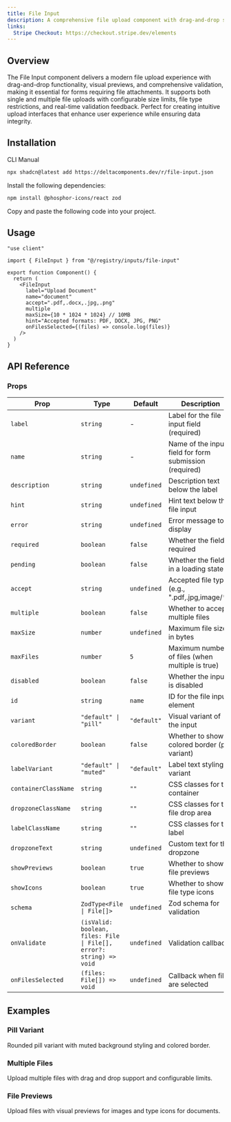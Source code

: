 ```yaml
---
title: File Input
description: A comprehensive file upload component with drag-and-drop support, preview functionality, validation, and multiple file handling built with Zod integration.
links:
  Stripe Checkout: https://checkout.stripe.dev/elements
---
```


<ComponentPreview name="file-input-demo" />

## Overview

The File Input component delivers a modern file upload experience with drag-and-drop functionality, visual previews, and comprehensive validation, making it essential for forms requiring file attachments. It supports both single and multiple file uploads with configurable size limits, file type restrictions, and real-time validation feedback. Perfect for creating intuitive upload interfaces that enhance user experience while ensuring data integrity.

## Installation

<Tabs defaultValue="cli">

<TabsList>
  <TabsTrigger value="cli">CLI</TabsTrigger>
  <TabsTrigger value="manual">Manual</TabsTrigger>
</TabsList>

<TabsContent value="cli">

```bash
npx shadcn@latest add https://deltacomponents.dev/r/file-input.json
```

</TabsContent>

<TabsContent value="manual">

<Steps>

<Step>Install the following dependencies:</Step>

```bash
npm install @phosphor-icons/react zod
```

<Step>Copy and paste the following code into your project.</Step>

<ComponentSource name="file-input" />

</Steps>

</TabsContent>

</Tabs>

## Usage

```tsx
"use client"

import { FileInput } from "@/registry/inputs/file-input"

export function Component() {
  return (
    <FileInput
      label="Upload Document"
      name="document"
      accept=".pdf,.docx,.jpg,.png"
      multiple
      maxSize={10 * 1024 * 1024} // 10MB
      hint="Accepted formats: PDF, DOCX, JPG, PNG"
      onFilesSelected={(files) => console.log(files)}
    />
  )
}
```

## API Reference

### Props

<div className="overflow-x-auto">

| Prop                 | Type                                                                | Default     | Description                                            |
| -------------------- | ------------------------------------------------------------------- | ----------- | ------------------------------------------------------ |
| `label`              | `string`                                                            | -           | Label for the file input field (required)              |
| `name`               | `string`                                                            | -           | Name of the input field for form submission (required) |
| `description`        | `string`                                                            | `undefined` | Description text below the label                       |
| `hint`               | `string`                                                            | `undefined` | Hint text below the file input                         |
| `error`              | `string`                                                            | `undefined` | Error message to display                               |
| `required`           | `boolean`                                                           | `false`     | Whether the field is required                          |
| `pending`            | `boolean`                                                           | `false`     | Whether the field is in a loading state                |
| `accept`             | `string`                                                            | `undefined` | Accepted file types (e.g., ".pdf,.jpg,image/\*")       |
| `multiple`           | `boolean`                                                           | `false`     | Whether to accept multiple files                       |
| `maxSize`            | `number`                                                            | `undefined` | Maximum file size in bytes                             |
| `maxFiles`           | `number`                                                            | `5`         | Maximum number of files (when multiple is true)        |
| `disabled`           | `boolean`                                                           | `false`     | Whether the input is disabled                          |
| `id`                 | `string`                                                            | `name`      | ID for the file input element                          |
| `variant`            | `"default" \| "pill"`                                               | `"default"` | Visual variant of the input                            |
| `coloredBorder`      | `boolean`                                                           | `false`     | Whether to show colored border (pill variant)          |
| `labelVariant`       | `"default" \| "muted"`                                              | `"default"` | Label text styling variant                             |
| `containerClassName` | `string`                                                            | `""`        | CSS classes for the container                          |
| `dropzoneClassName`  | `string`                                                            | `""`        | CSS classes for the file drop area                     |
| `labelClassName`     | `string`                                                            | `""`        | CSS classes for the label                              |
| `dropzoneText`       | `string`                                                            | `undefined` | Custom text for the dropzone                           |
| `showPreviews`       | `boolean`                                                           | `true`      | Whether to show file previews                          |
| `showIcons`          | `boolean`                                                           | `true`      | Whether to show file type icons                        |
| `schema`             | `ZodType<File \| File[]>`                                           | `undefined` | Zod schema for validation                              |
| `onValidate`         | `(isValid: boolean, files: File \| File[], error?: string) => void` | `undefined` | Validation callback                                    |
| `onFilesSelected`    | `(files: File[]) => void`                                           | `undefined` | Callback when files are selected                       |

</div>

## Examples

### Pill Variant

Rounded pill variant with muted background styling and colored border.

<ComponentPreview name="file-input-pill-demo" />

### Multiple Files

Upload multiple files with drag and drop support and configurable limits.

<ComponentPreview name="file-input-multiple-demo" />

### File Previews

Upload files with visual previews for images and type icons for documents.

<ComponentPreview name="file-input-preview-demo" />
